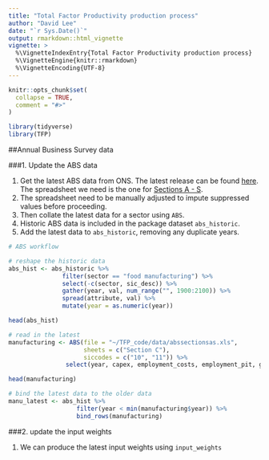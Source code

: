 ```yaml
---
title: "Total Factor Productivity production process"
author: "David Lee"
date: "`r Sys.Date()`"
output: rmarkdown::html_vignette
vignette: >
  %\VignetteIndexEntry{Total Factor Productivity production process}
  %\VignetteEngine{knitr::rmarkdown}
  %\VignetteEncoding{UTF-8}
---
```


```r
knitr::opts_chunk$set(
  collapse = TRUE,
  comment = "#>"
)

library(tidyverse)
library(TFP)

```

##Annual Business Survey data

###1. Update the ABS data

1. Get the latest ABS data from ONS. The latest release can be found [here](https://www.ons.gov.uk/businessindustryandtrade/business/businessservices/bulletins/uknonfinancialbusinesseconomy/previousReleases). The spreadsheet we need is the one for [Sections A - S](https://www.ons.gov.uk/businessindustryandtrade/business/businessservices/datasets/uknonfinancialbusinesseconomyannualbusinesssurveysectionsas/current).
2. The spreadsheet need to be manually adjusted to impute suppressed values before proceeding.
3. Then collate the latest data for a sector using `ABS`.
4. Historic ABS data is included in the package dataset `abs_historic`. 
5. Add the latest data to `abs_historic`, removing any duplicate years. 

```r
# ABS workflow

# reshape the historic data
abs_hist <- abs_historic %>% 
               filter(sector == "food manufacturing") %>% 
               select(-c(sector, sic_desc)) %>% 
               gather(year, val, num_range("", 1900:2100)) %>% 
               spread(attribute, val) %>% 
               mutate(year = as.numeric(year))

head(abs_hist)

# read in the latest
manufacturing <- ABS(file = "~/TFP_code/data/abssectionsas.xls",
                     sheets = c("Section C"),
                     siccodes = c("10", "11")) %>% 
                select(year, capex, employment_costs, employment_pit, gva, purchases, turnover)

head(manufacturing)

# bind the latest data to the older data
manu_latest <- abs_hist %>% 
                   filter(year < min(manufacturing$year)) %>% 
                   bind_rows(manufacturing)


```

###2. update the input weights

1. We can produce the latest input weights using `input_weights`

